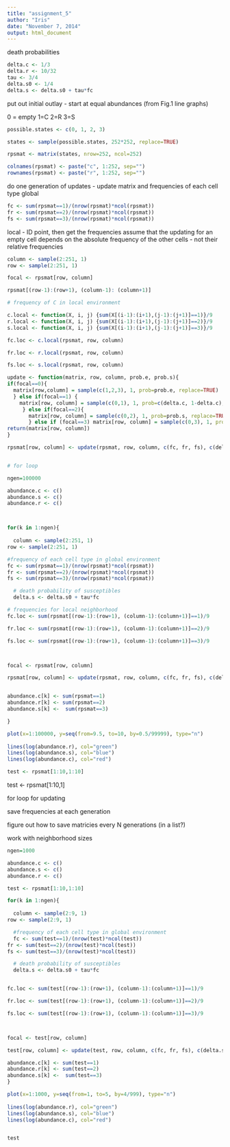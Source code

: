 ```yaml
---
title: "assignment_5"
author: "Iris"
date: "November 7, 2014"
output: html_document
---
```

death probabilities

```r
delta.c <- 1/3
delta.r <- 10/32
tau <- 3/4
delta.s0 <- 1/4
delta.s <- delta.s0 + tau*fc
```

 put out initial outlay - start at equal abundances (from Fig.1 line graphs)
 
 0 = empty
 1=C
 2=R
 3=S
 
```r
possible.states <- c(0, 1, 2, 3)

states <- sample(possible.states, 252*252, replace=TRUE)

rpsmat <- matrix(states, nrow=252, ncol=252)

colnames(rpsmat) <- paste("c", 1:252, sep="")
rownames(rpsmat) <- paste("r", 1:252, sep="")
```

do one generation of updates - update matrix and frequencies of each cell type
global

```r
fc <- sum(rpsmat==1)/(nrow(rpsmat)*ncol(rpsmat))
fr <- sum(rpsmat==2)/(nrow(rpsmat)*ncol(rpsmat))
fs <- sum(rpsmat==3)/(nrow(rpsmat)*ncol(rpsmat))

```

local - ID point, then get the frequencies
assume that the updating for an empty cell depends on the absolute frequency of the other cells - not their relative frequencies
```r
column <- sample(2:251, 1)
row <- sample(2:251, 1)

focal <- rpsmat[row, column]

rpsmat[(row-1):(row+1), (column-1): (column+1)]

# frequency of C in local environment

c.local <- function(X, i, j) {sum(X[(i-1):(i+1),(j-1):(j+1)]==1)}/9
r.local <- function(X, i, j) {sum(X[(i-1):(i+1),(j-1):(j+1)]==2)}/9
s.local <- function(X, i, j) {sum(X[(i-1):(i+1),(j-1):(j+1)]==3)}/9

fc.loc <- c.local(rpsmat, row, column)

fr.loc <- r.local(rpsmat, row, column)

fs.loc <- s.local(rpsmat, row, column)

update <- function(matrix, row, column, prob.e, prob.s){
if(focal==0){
  matrix[row,column] = sample(c(1,2,3), 1, prob=prob.e, replace=TRUE)
  } else if(focal==1) {
    matrix[row, column] = sample(c(0,1), 1, prob=c(delta.c, 1-delta.c), replace=TRUE)
     } else if(focal==2){
       matrix[row, column] = sample(c(0,2), 1, prob=prob.s, replace=TRUE)
       } else if (focal==3) matrix[row, column] = sample(c(0,3), 1, prob=c(delta.r, 1-delta.r), replace=TRUE)
return(matrix[row, column])
}  

rpsmat[row, column] <- update(rpsmat, row, column, c(fc, fr, fs), c(delta.s, 1-delta.s))


# for loop

ngen=100000

abundance.c <- c()
abundance.s <- c()
abundance.r <- c()



for(k in 1:ngen){
  
  column <- sample(2:251, 1)
row <- sample(2:251, 1)

#frequency of each cell type in global environment
fc <- sum(rpsmat==1)/(nrow(rpsmat)*ncol(rpsmat))
fr <- sum(rpsmat==2)/(nrow(rpsmat)*ncol(rpsmat))
fs <- sum(rpsmat==3)/(nrow(rpsmat)*ncol(rpsmat))

  # death probability of susceptibles
  delta.s <- delta.s0 + tau*fc

# frequencies for local neighborhood
fc.loc <- sum(rpsmat[(row-1):(row+1), (column-1):(column+1)]==1)/9

fr.loc <- sum(rpsmat[(row-1):(row+1), (column-1):(column+1)]==2)/9

fs.loc <- sum(rpsmat[(row-1):(row+1), (column-1):(column+1)]==3)/9



focal <- rpsmat[row, column]

rpsmat[row, column] <- update(rpsmat, row, column, c(fc, fr, fs), c(delta.s, 1-delta.s))


abundance.c[k] <- sum(rpsmat==1)
abundance.r[k] <- sum(rpsmat==2)
abundance.s[k] <-  sum(rpsmat==3)

}

plot(x=1:100000, y=seq(from=9.5, to=10, by=0.5/99999), type="n")
  
lines(log(abundance.r), col="green")
lines(log(abundance.s), col="blue")
lines(log(abundance.c), col="red")

test <- rpsmat[1:10,1:10]
```


test <- rpsmat[1:10,1]


for loop for updating

save frequencies at each generation

 figure out how to save matricies every N generations (in a list?)

 work with neighborhood sizes 

```r
ngen=1000

abundance.c <- c()
abundance.s <- c()
abundance.r <- c()

test <- rpsmat[1:10,1:10]

for(k in 1:ngen){
  
  column <- sample(2:9, 1)
row <- sample(2:9, 1)

  #frequency of each cell type in global environment
  fc <- sum(test==1)/(nrow(test)*ncol(test))
fr <- sum(test==2)/(nrow(test)*ncol(test))
fs <- sum(test==3)/(nrow(test)*ncol(test))

  # death probability of susceptibles
  delta.s <- delta.s0 + tau*fc


fc.loc <- sum(test[(row-1):(row+1), (column-1):(column+1)]==1)/9

fr.loc <- sum(test[(row-1):(row+1), (column-1):(column+1)]==2)/9

fs.loc <- sum(test[(row-1):(row+1), (column-1):(column+1)]==3)/9



focal <- test[row, column]

test[row, column] <- update(test, row, column, c(fc, fr, fs), c(delta.s, 1-delta.s))

abundance.c[k] <- sum(test==1)
abundance.r[k] <- sum(test==2)
abundance.s[k] <-  sum(test==3)
}

plot(x=1:1000, y=seq(from=1, to=5, by=4/999), type="n")
  
lines(log(abundance.r), col="green")
lines(log(abundance.s), col="blue")
lines(log(abundance.c), col="red")


test
```
